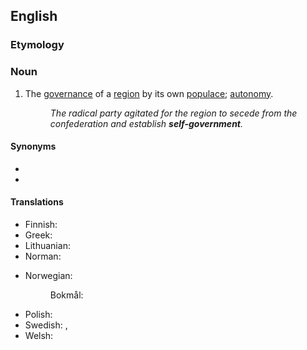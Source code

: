 ==English==

===Etymology===
{{prefix|en|self|government}}

===Noun===
{{en-noun|-}}

# The [[governance]] of a [[region]] by its own [[populace]]; [[autonomy]].
#: ''The radical party agitated for the region to secede from the confederation and establish '''self-government'''.''

====Synonyms====
* {{l|en|self-governance}}
* {{l|en|self-rule}}

====Translations====
{{trans-top|self-government}}
* Finnish: {{t+|fi|itsehallinto}}
* Greek: {{t+|el|αυτοκυβέρνηση|f}}
* Lithuanian: {{t+|lt|savivalda|f}}
* Norman: {{t|nrf|gouvèrnément dé sé|m}}
{{trans-mid}}
* Norwegian:
*: Bokmål: {{t|nb|selvstyre|n}}
* Polish: {{t+|pl|samorząd|m}}
* Swedish: {{t+|sv|självstyre|n}}, {{t+|sv|autonomi|c}}
* Welsh: {{t+|cy|hunanlywodraeth}}
{{trans-bottom}}